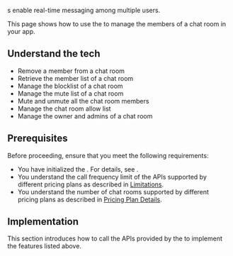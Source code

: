 
<Vg k="CHAT_ROOM"/>s enable real-time messaging among multiple users.

This page shows how to use the <Vg k="CHAT_SDK"/> to manage the members of a chat room in your app.

## Understand the tech

<Understand />

- Remove a member from a chat room
- Retrieve the member list of a chat room
- Manage the blocklist of a chat room
- Manage the mute list of a chat room
- Mute and unmute all the chat room members
- Manage the chat room allow list
- Manage the owner and admins of a chat room

## Prerequisites

Before proceeding, ensure that you meet the following requirements:

- You have initialized the <Vg k="CHAT_SDK"/>. For details, see <Link to="/agora-chat/get-started/get-started-sdk"><Vg k="GET_STARTED"/></Link>.
- You understand the call frequency limit of the <Vg k="CHAT"/> APIs supported by different pricing plans as described in [Limitations](/agora-chat/reference/limitations).
- You understand the number of chat rooms supported by different pricing plans as described in [Pricing Plan Details](/agora-chat/reference/pricing-plan-details).


## Implementation

This section introduces how to call the APIs provided by the <Vg k="CHAT_SDK"/> to implement the features listed above.

<ProjectImplement />